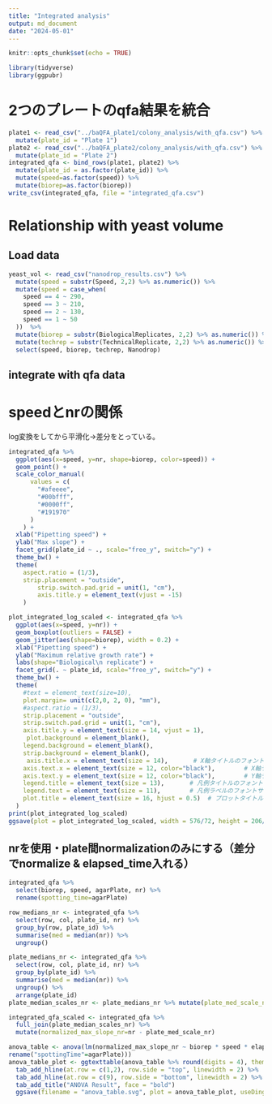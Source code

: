 ```yaml
---
title: "Integrated analysis"
output: md_document
date: "2024-05-01"
---
```


```r
knitr::opts_chunk$set(echo = TRUE)
```

```r
library(tidyverse)
library(ggpubr)
```

# 2つのプレートのqfa結果を統合

```r
plate1 <- read_csv("../baQFA_plate1/colony_analysis/with_qfa.csv") %>%
  mutate(plate_id = "Plate 1")
plate2 <- read_csv("../baQFA_plate2/colony_analysis/with_qfa.csv") %>%
  mutate(plate_id = "Plate 2")
integrated_qfa <- bind_rows(plate1, plate2) %>%
  mutate(plate_id = as.factor(plate_id)) %>%
  mutate(speed=as.factor(speed)) %>%
  mutate(biorep=as.factor(biorep))
write_csv(integrated_qfa, file = "integrated_qfa.csv")
```


# Relationship with yeast volume

## Load data
```r
yeast_vol <- read_csv("nanodrop_results.csv") %>%
  mutate(speed = substr(Speed, 2,2) %>% as.numeric()) %>%
  mutate(speed = case_when(
    speed == 4 ~ 290,
    speed == 3 ~ 210,
    speed == 2 ~ 130,
    speed == 1 ~ 50
  ))  %>%
  mutate(biorep = substr(BiologicalReplicates, 2,2) %>% as.numeric()) %>%
  mutate(techrep = substr(TechnicalReplicate, 2,2) %>% as.numeric()) %>%
  select(speed, biorep, techrep, Nanodrop)
```
## integrate with qfa data


# speedとnrの関係
log変換をしてから平滑化→差分をとっている。

```r
integrated_qfa %>%
  ggplot(aes(x=speed, y=nr, shape=biorep, color=speed)) +
  geom_point() +
  scale_color_manual(
      values = c(
        "#afeeee",
        "#00bfff",
        "#0000ff",
        "#191970"
      )
    ) +
  xlab("Pipetting speed") +
  ylab("Max slope") +
  facet_grid(plate_id ~ ., scale="free_y", switch="y") +
  theme_bw() +
  theme(
    aspect.ratio = (1/3),
    strip.placement = "outside",
        strip.switch.pad.grid = unit(1, "cm"),
        axis.title.y = element_text(vjust = -15)
    )

plot_integrated_log_scaled <- integrated_qfa %>%
  ggplot(aes(x=speed, y=nr)) +
  geom_boxplot(outliers = FALSE) +
  geom_jitter(aes(shape=biorep), width = 0.2) +
  xlab("Pipetting speed") +
  ylab("Maximum relative growth rate") +
  labs(shape="Biological\n replicate") +
  facet_grid(. ~ plate_id, scale="free_y", switch="y") +
  theme_bw() +
  theme(
    #text = element_text(size=10),
    plot.margin= unit(c(2,0, 2, 0), "mm"),
    #aspect.ratio = (1/3),
    strip.placement = "outside",
    strip.switch.pad.grid = unit(1, "cm"),
    axis.title.y = element_text(size = 14, vjust = 1),
     plot.background = element_blank(),
    legend.background = element_blank(),
    strip.background = element_blank(),
     axis.title.x = element_text(size = 14),       # X軸タイトルのフォントサイズ
    axis.text.x = element_text(size = 12, color="black"),        # X軸ラベルのフォントサイズ
    axis.text.y = element_text(size = 12, color="black"),        # Y軸ラベルのフォントサイズ
    legend.title = element_text(size = 13),       # 凡例タイトルのフォントサイズ
    legend.text = element_text(size = 11),        # 凡例ラベルのフォントサイズ
    plot.title = element_text(size = 16, hjust = 0.5)  # プロットタイトルのフォントサイズと中央寄せ
  )
print(plot_integrated_log_scaled)
ggsave(plot = plot_integrated_log_scaled, width = 576/72, height = 206/72, filename = "plot_integrated_log_scaled.svg")
```

## nrを使用・plate間normalizationのみにする（差分でnormalize & elapsed_time入れる）
```r
integrated_qfa %>%
  select(biorep, speed, agarPlate, nr) %>%
  rename(spotting_time=agarPlate)

row_medians_nr <- integrated_qfa %>%
  select(row, col, plate_id, nr) %>%
  group_by(row, plate_id) %>%
  summarise(med = median(nr)) %>%
  ungroup()

plate_medians_nr <- integrated_qfa %>%
  select(row, col, plate_id, nr) %>%
  group_by(plate_id) %>%
  summarise(med = median(nr)) %>%
  ungroup() %>%
  arrange(plate_id)
plate_median_scales_nr <- plate_medians_nr %>% mutate(plate_med_scale_nr = med - med[1]) %>% select(-med)

integrated_qfa_scaled <- integrated_qfa %>%
  full_join(plate_median_scales_nr) %>%
  mutate(normalized_max_slope_nr=nr - plate_med_scale_nr)

anova_table <- anova(lm(normalized_max_slope_nr ~ biorep * speed * elapsed_time, data=integrated_qfa_scaled %>%
rename("spottingTime"=agarPlate)))
anova_table_plot <- ggtexttable(anova_table %>% round(digits = 4), theme = ttheme("blank")) %>% 
  tab_add_hline(at.row = c(1,2), row.side = "top", linewidth = 2) %>%
  tab_add_hline(at.row = c(9), row.side = "bottom", linewidth = 2) %>%
  tab_add_title("ANOVA Result", face = "bold")
  ggsave(filename = "anova_table.svg", plot = anova_table_plot, useDingbats=FALSE)
```
